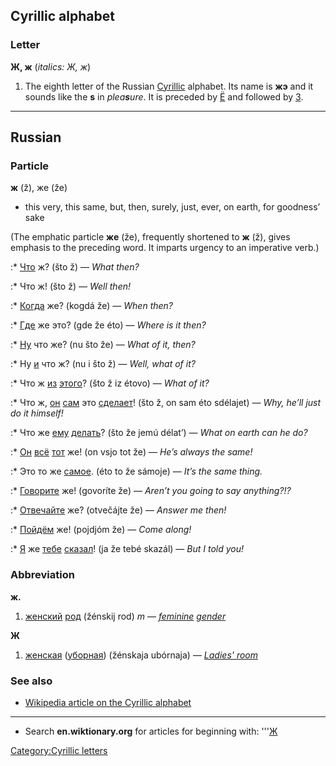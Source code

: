 ==Cyrillic alphabet==
===Letter===
'''Ж, ж''' (''italics: Ж, ж'')

#The eighth letter of the Russian [[Cyrillic]] alphabet. Its name is '''жэ''' {{IPAchar|(žɛ)}} and it sounds like the '''s''' in ''plea'''s'''ure''. It is preceded by [[Ё]] and followed by [[З]].

----

==Russian==
===Particle===
'''ж''' (ž), же (že)

* this very, this same, but, then, surely, just, ever, on earth, for goodness’ sake<br>
(The emphatic particle '''же''' (že), frequently shortened to '''ж''' (ž), gives emphasis to the preceding word. It imparts urgency to an imperative verb.)
:* [[Что]] ж? (što ž) — ''What then?''
:* Что ж! (što ž) — ''Well then!''
:* [[Когда]] же? (kogdá že) — ''When then?''
:* [[Где]] же это? (gde že éto) — ''Where is it then?''
:* [[Ну]] что же? (nu što že) — ''What of it, then?''
:* Ну [[и]] что ж? (nu i što ž) — ''Well, what of it?''
:* Что ж [[из]] [[этот|этого]]? (što ž iz étovo) — ''What of it?''
:* Что ж, [[он]] [[сам]] это [[делать|сделает]]! (što ž, on sam éto sdélajet) — ''Why, he’ll just do it himself!''
:* Что же [[он|ему]] [[делать]]? (što že jemú délat’) — ''What on earth can he do?''
:* [[Он]] [[все|всё]] [[тот]] же! (on vsjo tot že) — ''He’s always the same!''
:* Это то же [[самый|самое]]. (éto to že sámoje) — ''It’s the same thing.''
:* [[говорить|Говорите]] же! (govoríte že) — ''Aren’t you going to say anything?!?''
:* [[отвечать|Отвечайте]] же? (otvečájte že) — ''Answer me then!''
:* [[идти|Пойдём]] же! (pojdjóm že) — ''Come along!''
:* [[Я]] же [[ты|тебе]] [[говорить|сказал]]! (ja že tebé skazál) — ''But I told you!''

===Abbreviation===
'''ж.'''
#[[женский]] [[род]] (žénskij rod) ''m'' — ''[[feminine]] [[gender]]''

'''Ж'''
#[[женская]] ([[уборная]]) (žénskaja ubórnaja) — ''[[Ladies' room]]''

===See also===
*[[w:Cyrillic alphabet|Wikipedia article on the Cyrillic alphabet]]

----

*Search '''en.wiktionary.org''' for articles for beginning with: '''[http://wiktionary.org/w/wiki.phtml?title=Special:Allpages&from=Ж Ж]

[[Category:Cyrillic letters]]